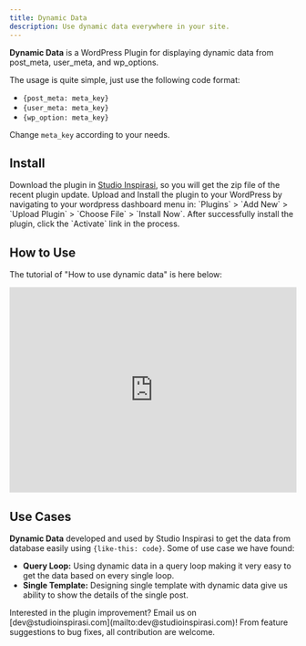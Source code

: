 ```yaml
---
title: Dynamic Data
description: Use dynamic data everywhere in your site.
---
```


**Dynamic Data** is a WordPress Plugin for displaying dynamic data from post_meta, user_meta, and wp_options.

The usage is quite simple, just use the following code format:

- `{post_meta: meta_key}`
- `{user_meta: meta_key}`
- `{wp_option: meta_key}`

Change `meta_key` according to your needs.

##  Install

<Stepper>
  <StepperItem title="Step 1: Download">
    Download the plugin in <a href="https://studioinspirasi.com/product/dynamic-data" target="_blank">Studio Inspirasi</a>, so you will get the zip file of the recent plugin update.
  </StepperItem>
  <StepperItem title="Step 2: Upload & Install">
    Upload and Install the plugin to your WordPress by navigating to your wordpress dashboard menu in: `Plugins` > `Add New` > `Upload Plugin` > `Choose File` > `Install Now`.
  </StepperItem>
  <StepperItem title="Step 3: Activate">
    After successfully install the plugin, click the `Activate` link in the process.
  </StepperItem>
</Stepper>

##  How to Use

The tutorial of "How to use dynamic data" is here below:

<iframe width="100%" height="360px" src="https://www.youtube.com/embed/NlIZSWz3FME?si=mMGtXPRmSf-ggFc4" title="YouTube video player" frameborder="0" allow="accelerometer; autoplay; clipboard-write; encrypted-media; gyroscope; picture-in-picture; web-share" referrerpolicy="strict-origin-when-cross-origin" allowfullscreen></iframe>

##  Use Cases

**Dynamic Data** developed and used by Studio Inspirasi to get the data from database easily using `{like-this: code}`. Some of use case we have found:

- **Query Loop:** Using dynamic data in a query loop making it very easy to get the data based on every single loop.
- **Single Template:** Designing single template with dynamic data give us ability to show the details of the single post.

<Note title="Contribution"> 
 Interested in the plugin improvement? Email us on [dev@studioinspirasi.com](mailto:dev@studioinspirasi.com)! From feature suggestions to bug fixes, all contribution are welcome.
</Note>